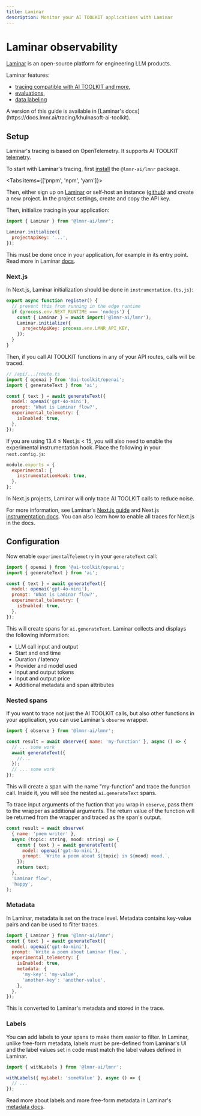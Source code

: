 ```yaml
---
title: Laminar
description: Monitor your AI TOOLKIT applications with Laminar
---
```


# Laminar observability

[Laminar](https://www.lmnr.ai) is an open-source platform for engineering LLM products.

Laminar features:

- [tracing compatible with AI TOOLKIT and more](https://docs.lmnr.ai/tracing/introduction),
- [evaluations](https://docs.lmnr.ai/evaluations/introduction),
- [data labeling](https://docs.lmnr.ai/labels/introduction)

<Note>
  A version of this guide is available in [Laminar's
  docs](https://docs.lmnr.ai/tracing/khulnasoft-ai-toolkit).
</Note>

## Setup

Laminar's tracing is based on OpenTelemetry. It supports AI TOOLKIT [telemetry](https://sdk.khulnasoft.com/docs/ai-toolkit-core/telemetry).

To start with Laminar's tracing, first [install](https://docs.lmnr.ai/installation) the `@lmnr-ai/lmnr` package.

<Tabs items={['pnpm', 'npm', 'yarn']}>
  <Tab>
    <Snippet text="pnpm add @lmnr-ai/lmnr" dark />
  </Tab>
  <Tab>
    <Snippet text="npm install @lmnr-ai/lmnr" dark />
  </Tab>
  <Tab>
    <Snippet text="yarn add @lmnr-ai/lmnr" dark />
  </Tab>
</Tabs>

Then, either sign up on [Laminar](https://www.lmnr.ai) or self-host an instance ([github](https://github.com/lmnr-ai/lmnr)) and create a new project. In the project settings, create and copy the API key.

Then, initialize tracing in your application:

```javascript
import { Laminar } from '@lmnr-ai/lmnr';

Laminar.initialize({
  projectApiKey: '...',
});
```

This must be done once in your application, for example in its entry point. Read more in Laminar [docs](https://docs.lmnr.ai/tracing/introduction#project-api-key).

### Next.js

In Next.js, Laminar initialization should be done in `instrumentation.{ts,js}`:

```javascript
export async function register() {
  // prevent this from running in the edge runtime
  if (process.env.NEXT_RUNTIME === 'nodejs') {
    const { Laminar } = await import('@lmnr-ai/lmnr');
    Laminar.initialize({
      projectApiKey: process.env.LMNR_API_KEY,
    });
  }
}
```

Then, if you call AI TOOLKIT functions in any of your API routes, calls will be traced.

```javascript highlight="8-10"
// /api/.../route.ts
import { openai } from '@ai-toolkit/openai';
import { generateText } from 'ai';

const { text } = await generateText({
  model: openai('gpt-4o-mini'),
  prompt: 'What is Laminar flow?',
  experimental_telemetry: {
    isEnabled: true,
  },
});
```

If you are using 13.4 ≤ Next.js < 15, you will also need to enable the experimental instrumentation hook. Place the following in your `next.config.js`:

```javascript
module.exports = {
  experimental: {
    instrumentationHook: true,
  },
};
```

<Note>
  In Next.js projects, Laminar will only trace AI TOOLKIT calls to reduce noise.
</Note>

For more information, see Laminar's [Next.js guide](https://docs.lmnr.ai/tracing/nextjs) and Next.js [instrumentation docs](https://nextjs.org/docs/app/api-reference/file-conventions/instrumentation). You can also learn how to enable all traces for Next.js in the docs.

## Configuration

Now enable `experimentalTelemetry` in your `generateText` call:

```javascript highlight="7-9"
import { openai } from '@ai-toolkit/openai';
import { generateText } from 'ai';

const { text } = await generateText({
  model: openai('gpt-4o-mini'),
  prompt: 'What is Laminar flow?',
  experimental_telemetry: {
    isEnabled: true,
  },
});
```

This will create spans for `ai.generateText`. Laminar collects and displays the following information:

- LLM call input and output
- Start and end time
- Duration / latency
- Provider and model used
- Input and output tokens
- Input and output price
- Additional metadata and span attributes

### Nested spans

If you want to trace not just the AI TOOLKIT calls, but also other functions in your application, you can use Laminar's `observe` wrapper.

```javascript highlight="3"
import { observe } from '@lmnr-ai/lmnr';

const result = await observe({ name: 'my-function' }, async () => {
  // ... some work
  await generateText({
    //...
  });
  // ... some work
});
```

This will create a span with the name "my-function" and trace the function call. Inside it, you will see the nested `ai.generateText` spans.

To trace input arguments of the fuction that you wrap in `observe`, pass them to the wrapper as additional arguments. The return value of the function will be returned from the wrapper and traced as the span's output.

```javascript
const result = await observe(
  { name: 'poem writer' },
  async (topic: string, mood: string) => {
    const { text } = await generateText({
      model: openai('gpt-4o-mini'),
      prompt: `Write a poem about ${topic} in ${mood} mood.`,
    });
    return text;
  },
  'Laminar flow',
  'happy',
);
```

### Metadata

In Laminar, metadata is set on the trace level. Metadata contains key-value pairs and can be used to filter traces.

```javascript
import { Laminar } from '@lmnr-ai/lmnr';
const { text } = await generateText({
  model: openai('gpt-4o-mini'),
  prompt: `Write a poem about Laminar flow.`,
  experimental_telemetry: {
    isEnabled: true,
    metadata: {
      'my-key': 'my-value',
      'another-key': 'another-value',
    },
  },
});
```

This is converted to Laminar's metadata and stored in the trace.

### Labels

You can add labels to your spans to make them easier to filter. In Laminar, unlike free-form metadata, labels must be pre-defined from Laminar's UI and the label values set in code must match the label values defined in Laminar.

```javascript
import { withLabels } from '@lmnr-ai/lmnr';

withLabels({ myLabel: 'someValue' }, async () => {
  // ...
});
```

Read more about labels and more free-form metadata in Laminar's [metadata docs](https://docs.lmnr.ai/tracing/metadata).
